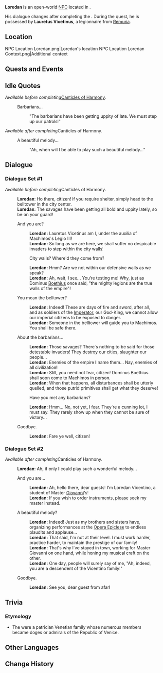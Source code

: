 {{Meta
<!-- Remove this template after adding the missing info -->
|missing_NPC_profile  = yes
}}
{{Character Infobox
|type             = Open-World NPC
|image            = NPC Loredan.png
|realname         = Loredan Vicentino
|deceased         = <!-- Past (for deceased prior to events of the game) or free response -->
|region           = Fontaine
|location         = Fontaine
|affiliation      = 
|title            = 
|title2           = Lauretus Vicetinus

|ancestry         = <!-- Clan/family -->
|father           = 
|mother           = 
|spouse           = 
|sibling          = 
|child            = 
|relative         = 

|voiceEN          = 
|voiceCN          = 
|voiceJP          = 
|voiceKR          = 
|dialoguereward   = 
}}
'''Loredan''' is an open-world [[NPC]] located in {{Location|Petrichor}}.

His dialogue changes after completing the {{Quest|Canticles of Harmony}}. During the quest, he is possessed by '''Lauretus Vicetinus''', a legionnaire from [[Remuria]].

==Location==
<gallery>
NPC Location Loredan.png|Loredan's location
NPC Location Loredan Context.png|Additional context
</gallery>
<!--
==Profile==
Detailed story/lore information goes here.
''(To be added.)''

===Appearance===
Keep appearance section short and concise. Limit to 2 paragraphs with 3-4 sentences each.
''(To be added.)''
-->
==Quests and Events==
{{Quests and Events}}

==Idle Quotes==
''Available before completing ''[[Canticles of Harmony]]''.''
{{Dialogue Start}}
: {{DIcon|Idle}} Barbarians...
:: {{A|VO Loredan 01.ogg}} "The barbarians have been getting uppity of late. We must step up our patrols!"
{{Dialogue End}}

''Available after completing ''Canticles of Harmony''.''
{{Dialogue Start}}
: {{DIcon|Idle}} A beautiful melody...
:: {{A|VO Loredan 02.ogg}} "Ah, when will I be able to play such a beautiful melody..."
{{Dialogue End}}

==Dialogue==
===Dialogue Set #1===
''Available before completing ''Canticles of Harmony''.''
{{Dialogue Start}}
:'''Loredan:''' Ho there, citizen! If you require shelter, simply head to the belltower in the city center.
:'''Loredan:''' The savages have been getting all bold and uppity lately, so be on your guard!
:{{DIcon}} And you are?
::'''Loredan:''' Lauretus Vicetinus am I, under the auxilia of Machimos's Legio III!
::'''Loredan:''' So long as we are here, we shall suffer no despicable invaders to step within the city walls!
::{{DIcon}} City walls? Where'd they come from?
::'''Loredan:''' Hmm? Are we not within our defensive walls as we speak?
::'''Loredan:''' Ah, wait, I see... You're testing me! Why, just as Dominus [[Boethius]] once said, "the mighty legions are the true walls of the empire"!
:{{DIcon}} You mean the belltower?
::'''Loredan:''' Indeed! These are days of fire and sword, after all, and as soldiers of the [[Remus|Imperator]], our God-King, we cannot allow our imperial citizens to be exposed to danger.
::'''Loredan:''' Someone in the belltower will guide you to Machimos. You shall be safe there.
:{{DIcon}} About the barbarians...
::'''Loredan:''' Those savages? There's nothing to be said for those detestable invaders! They destroy our cities, slaughter our people...
::'''Loredan:''' Enemies of the empire I name them... Nay, enemies of all civilization!
::'''Loredan:''' Still, you need not fear, citizen! Dominus Boethius shall soon come to Machimos in person.
::'''Loredan:''' When that happens, all disturbances shall be utterly quelled, and those putrid primitives shall get what they deserve!
::{{DIcon}} Have you met any barbarians?
::'''Loredan:''' Hmm... No, not yet, I fear. They're a cunning lot, I must say. They rarely show up when they cannot be sure of victory...
:{{DIcon}} Goodbye.
::'''Loredan:''' Fare ye well, citizen!
{{Dialogue End}}

===Dialogue Set #2===
''Available after completing ''Canticles of Harmony''.''
{{Dialogue Start}} 
:'''Loredan:''' Ah, if only I could play such a wonderful melody...
:{{DIcon}} And you are...
::'''Loredan:''' Ah, hello there, dear guests! I'm Loredan Vicentino, a student of Master [[Giovanni]]'s!
::'''Loredan:''' If you wish to order instruments, please seek my master instead. 
:{{DIcon}} A beautiful melody?
::'''Loredan:''' Indeed! Just as my brothers and sisters have, organizing performances at the [[Opera Epiclese]] to endless plaudits and applause...
::'''Loredan:''' That said, I'm not at their level. I must work harder, practice harder, to maintain the prestige of our family!
::'''Loredan:''' That's why I've stayed in town, working for Master Giovanni on one hand, while honing my musical craft on the other. 
::'''Loredan:''' One day, people will surely say of me, "Ah, indeed, you are a descendent of the Vicentino family!"
:{{DIcon}} Goodbye. 
::'''Loredan:''' See you, dear guest from afar! 
{{Dialogue End}}
<!--
==Event Dialogue==
===Event Name===
{{Dialogue Start}}
:'''{{subst:#titleparts:{{subst:PAGENAME}}}}:'''
{{Dialogue End}}
-->

==Trivia==
===Etymology===
* The {{w|Loredan}} were a patrician Venetian family whose numerous members became doges or admirals of the Republic of Venice.

==Other Languages==
{{Other Languages|default_hidden=1
|en      = Loredan
|zhs     = 洛尔丹
|zhs_rm  = Luò'ěrdān
|zht     = 洛爾丹
|zht_rm  = Luò'ěrdān
|ja      = ロレダン
|ja_rm   = Roredan
|ko      = 로레단
|ko_rm   = 
|es      = Loredan
|fr      = Loredan
|ru      = Лоредан
|th      = Loredan
|vi      = Loredan
|de      = Loredan
|id      = Loredan
|pt      = Loredan
|tr      = Loredan
|it      = Loredan
}}

==Change History==
{{Change History|4.6}}
<!--
==References==
{{Reflist}}
-->